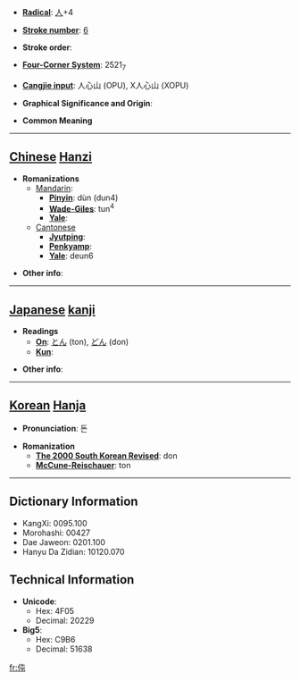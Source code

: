 * '''[[Wiktionary:Chinese radical index| Radical]]''': [[Wiktionary:Chinese radical index 人|人]]+4

* '''[[Wiktionary:Chinese total strokes index|Stroke number]]''': [[Wiktionary:Chinese total strokes index 6|6]]

* '''Stroke order''': 

* '''[[Wiktionary:Chinese four corner index|Four-Corner System]]''': 2521<sub>7</sub>

* '''[[Wiktionary:Chinese Cangjie index|Cangjie input]]''': 人心山 (OPU), X人心山 (XOPU)

* '''Graphical Significance and Origin''': 

* '''Common Meaning'''

----

== [[Chinese]] [[Hanzi]] ==

* '''Romanizations'''
** [[Mandarin]]:
*** '''[[Pinyin]]''': dùn (dun4)
*** '''[[Wade-Giles]]''': tun<sup>4</sup>
*** '''[[Yale]]''': 
**[[Cantonese]]
***'''[[Jyutping]]''':
***'''[[Penkyamp]]''': 
***'''[[Yale]]''': deun6

* '''Other info''': 

----

== [[Japanese]] [[kanji]] ==

* '''Readings'''
** '''[[On]]''': [[とん]] (ton), [[どん]] (don)
** '''[[Kun]]''': 

* '''Other info''':  

----

== [[Korean]] [[Hanja]] ==

* '''Pronunciation''': 돈

* '''Romanization'''
** '''[[The 2000 South Korean Revised Romanization|The 2000 South Korean Revised]]''': don
** '''[[McCune-Reischauer]]''': ton

----

== Dictionary Information ==

* KangXi: 0095.100
* Morohashi: 00427
* Dae Jaweon: 0201.100
* Hanyu Da Zidian: 10120.070

== Technical Information ==

* '''Unicode''':
** Hex: 4F05
** Decimal: 20229
* '''Big5''':
** Hex: C9B6
** Decimal: 51638

[[fr:伅]]